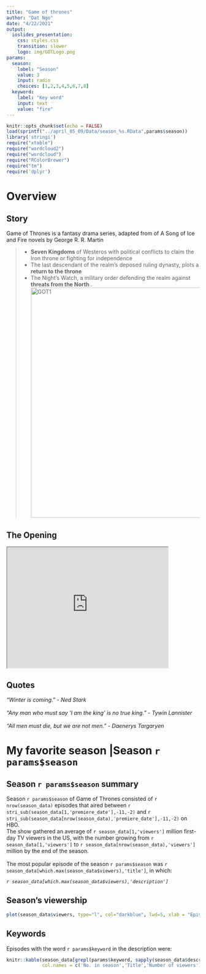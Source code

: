 ```yaml
---
title: "Game of thrones"
author: "Dat Ngo"
date: "4/22/2021"
output: 
  ioslides_presentation:
    css: styles.css
    transition: slower
    logo: img/GOTLogo.png
params:
  season:
    label: "Season"
    value: 3
    input: radio
    choices: [1,2,3,4,5,6,7,8]
  keyword:
    label: "Key word"
    input: text
    value: "fire"
---
```


```r
knitr::opts_chunk$set(echo = FALSE)
load(sprintf("../april_05_09/Data/season_%s.RData",params$season))
library('stringi')
require("xtable")
require("wordcloud2")
require("wordcloud")
require("RColorBrewer")
require("tm")
require('dplyr')
```
# Overview
## Story
Game of Thrones is a fantasy drama series, adapted from of A Song of Ice and Fire novels by George R. R. Martin

> - <b> Seven Kingdoms </b> of Westeros with political conflicts to claim the Iron throne or fighting for independence
> - The last descendant of the realm's deposed ruling dynasty, plots a <b> return  to the throne </b> 
> - The Night's Watch, a military order defending the realm against <b> threats from the North </b>
.<img src="./img/GOT1.jpg" alt="GOT1" width= 600/>

## The Opening 
<iframe width="420" height="315"
src="https://www.youtube.com/embed/s7L2PVdrb_8">
</iframe>

## Quotes {.smaller .build data-background=img/GOT3.jpg}

<div class="box" id = "quotes1"><em> 
"Winter is coming." - Ned Stark <br> <br>
"Any man who must say ‘I am the king’ is no true king." - Tywin Lannister <br> <br>
"All men must die, but we are not men." - Daenerys Targaryen
</em></div>

# My favorite season |Season `r params$season` 

## Season `r params$season` summary {.smaller}
<div>Season `r params$season` of Game of Thrones consisted of `r nrow(season_data)` episodes that aired between `r stri_sub(season_data[1,'premiere_date'],-11,-2)` and `r stri_sub(season_data[nrow(season_data),'premiere_date'],-11,-2)` on HBO. <br>The show gathered an average of `r season_data[1,'viewers']` million first-day TV viewers in the US, with the number growing from  `r season_data[1,'viewers']` to  `r season_data[nrow(season_data),'viewers']` million by the end of the season.
<br><br>
The most popular episode of the season `r params$season` was `r season_data[which.max(season_data$viewers),'title']`, in which:
</div>
<div class="brief" id = "briefId"><em>`r season_data[which.max(season_data$viewers),'description']`</em></div>

## Season's viewership
```r
plot(season_data$viewers, type="l", col="darkblue", lwd=5, xlab = "Episode number", ylab = "1st day TV viewers in the US (millions)")
```

## Keywords
Episodes with the word <span class = 'red'>`r params$keyword` </span> in the description were:
```r
knitr::kable(season_data[grepl(params$keyword, sapply(season_data$description, tolower)),c('no_season','title','viewers')],
             col.names = c('No. in season','Title','Number of viewers'), )  
```



